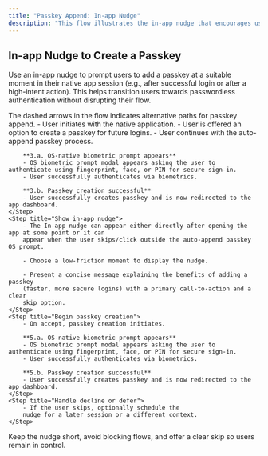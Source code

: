 ```yaml
---
title: "Passkey Append: In-app Nudge"
description: "This flow illustrates the in-app nudge that encourages users to create a passkey during their native app journey, improving future login experience and security."
---
```



## In-app Nudge to Create a Passkey

Use an in-app nudge to prompt users to add a passkey at a suitable moment in their native app session (e.g., after successful login or after a high-intent action). This helps transition users towards passwordless authentication without disrupting their flow.

<Tabs>
  <Tab title="iOS">
    <ToolingFrame imageURL="/images/authentication-flow/native-app/in-app-nudge-ios.png" caption="Native: iOS in-app nudge to create a passkey" imageName="in-app-nudge-ios.png" >
    </ToolingFrame>
  </Tab>

  <Tab title="Android">
    <ToolingFrame 
        imageURL="/images/authentication-flow/native-app/in-app-nudge-android.png"
        caption="Native: Android in-app nudge to create a passkey"
        imageName="in-app-nudge-android.png"
    />
  </Tab>
</Tabs>

<Info>
    The dashed arrows in the flow indicates alternative paths for passkey
    append.
</Info>

<Steps>
    <Step title="User starts the app">
        - User initiates with the native application.
    </Step>
    <Step title="Auto-append process initiates">
        - User is offered an option to create a passkey for future logins.
    </Step>
    <Step title="Auto-append continues">
        - User continues with the auto-append passkey process.

        **3.a. OS-native biometric prompt appears**
        - OS biometric prompt modal appears asking the user to authenticate using fingerprint, face, or PIN for secure sign-in.
        - User successfully authenticates via biometrics.

        **3.b. Passkey creation successful**
        - User successfully creates passkey and is now redirected to the app dashboard.
    </Step>
    <Step title="Show in-app nudge">
        - The In-app nudge can appear either directly after opening the app at some point or it can
        appear when the user skips/click outside the auto-append passkey OS prompt.

        - Choose a low-friction moment to display the nudge.

        - Present a concise message explaining the benefits of adding a passkey
        (faster, more secure logins) with a primary call-to-action and a clear
        skip option.
    </Step>
    <Step title="Begin passkey creation">
        - On accept, passkey creation initiates.

        **5.a. OS-native biometric prompt appears**
        - OS biometric prompt modal appears asking the user to authenticate using fingerprint, face, or PIN for secure sign-in.
        - User successfully authenticates via biometrics.

        **5.b. Passkey creation successful**
        - User successfully creates passkey and is now redirected to the app dashboard.
    </Step>
    <Step title="Handle decline or defer">
        - If the user skips, optionally schedule the
        nudge for a later session or a different context.
    </Step>

</Steps>

<Tip>
    Keep the nudge short, avoid blocking flows, and offer a clear skip so users
    remain in control.
</Tip>
